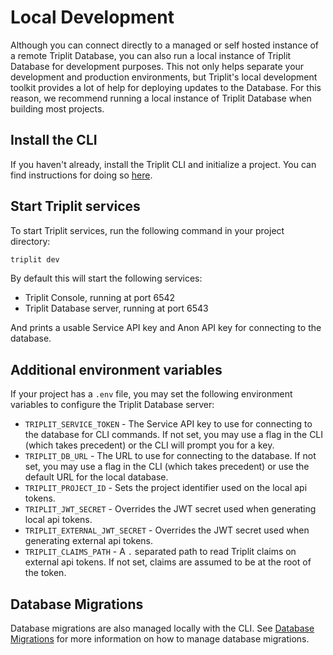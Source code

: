 # Local Development

Although you can connect directly to a managed or self hosted instance of a remote Triplit Database, you can also run a local instance of Triplit Database for development purposes. This not only helps separate your development and production environments, but Triplit's local development toolkit provides a lot of help for deploying updates to the Database. For this reason, we recommend running a local instance of Triplit Database when building most projects.

## Install the CLI

If you haven't already, install the Triplit CLI and initialize a project. You can find instructions for doing so [here](/getting-started).

## Start Triplit services

To start Triplit services, run the following command in your project directory:

```bash
triplit dev
```

By default this will start the following services:

- Triplit Console, running at port 6542
- Triplit Database server, running at port 6543

And prints a usable Service API key and Anon API key for connecting to the database.

## Additional environment variables

If your project has a `.env` file, you may set the following environment variables to configure the Triplit Database server:

- `TRIPLIT_SERVICE_TOKEN` - The Service API key to use for connecting to the database for CLI commands. If not set, you may use a flag in the CLI (which takes precedent) or the CLI will prompt you for a key.
- `TRIPLIT_DB_URL` - The URL to use for connecting to the database. If not set, you may use a flag in the CLI (which takes precedent) or use the default URL for the local database.
- `TRIPLIT_PROJECT_ID` - Sets the project identifier used on the local api tokens.
- `TRIPLIT_JWT_SECRET` - Overrides the JWT secret used when generating local api tokens.
- `TRIPLIT_EXTERNAL_JWT_SECRET` - Overrides the JWT secret used when generating external api tokens.
- `TRIPLIT_CLAIMS_PATH` - A `.` separated path to read Triplit claims on external api tokens. If not set, claims are assumed to be at the root of the token.

## Database Migrations

Database migrations are also managed locally with the CLI. See [Database Migrations](/guides/migrations) for more information on how to manage database migrations.

